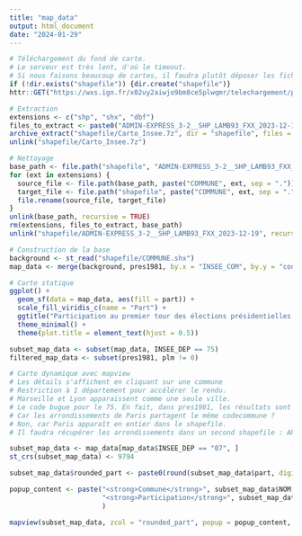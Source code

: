 ```yaml
---
title: "map_data"
output: html_document
date: "2024-01-29"
---
```


```r
# Téléchargement du fond de carte.
# Le serveur est très lent, d'où le timeout.
# Si nous faisons beaucoup de cartes, il faudra plutôt déposer les fichiers sur le bucket.
if (!dir.exists("shapefile")) {dir.create("shapefile")}
httr::GET("https://wxs.ign.fr/x02uy2aiwjo9bm8ce5plwqmr/telechargement/prepackage/ADMINEXPRESS_SHP_TERRITOIRES_PACK_2023-12-19$ADMIN-EXPRESS_3-2__SHP_LAMB93_FXX_2023-12-19/file/ADMIN-EXPRESS_3-2__SHP_LAMB93_FXX_2023-12-19.7z", timeout(1800), progress(), write_disk("shapefile/Carto_Insee.7z", overwrite = TRUE))

# Extraction
extensions <- c("shp", "shx", "dbf")
files_to_extract <- paste0("ADMIN-EXPRESS_3-2__SHP_LAMB93_FXX_2023-12-19/ADMIN-EXPRESS/1_DONNEES_LIVRAISON_2023-12-00156/ADE_3-2_SHP_LAMB93_FXX-ED2023-12-19/COMMUNE.", extensions)
archive_extract("shapefile/Carto_Insee.7z", dir = "shapefile", files = files_to_extract)
unlink("shapefile/Carto_Insee.7z")

# Nettoyage
base_path <- file.path("shapefile", "ADMIN-EXPRESS_3-2__SHP_LAMB93_FXX_2023-12-19", "ADMIN-EXPRESS", "1_DONNEES_LIVRAISON_2023-12-00156", "ADE_3-2_SHP_LAMB93_FXX-ED2023-12-19")
for (ext in extensions) {
  source_file <- file.path(base_path, paste("COMMUNE", ext, sep = "."))
  target_file <- file.path("shapefile", paste("COMMUNE", ext, sep = "."))
  file.rename(source_file, target_file)
}
unlink(base_path, recursive = TRUE)
rm(extensions, files_to_extract, base_path)
unlink("shapefile/ADMIN-EXPRESS_3-2__SHP_LAMB93_FXX_2023-12-19", recursive = TRUE)
```

```r
# Construction de la base
background <- st_read("shapefile/COMMUNE.shx")
map_data <- merge(background, pres1981, by.x = "INSEE_COM", by.y = "codecommune", all.x = TRUE)
```


```r
# Carte statique
ggplot() +
  geom_sf(data = map_data, aes(fill = part)) +
  scale_fill_viridis_c(name = "Part") +
  ggtitle("Participation au premier tour des élections présidentielles, 1981") +
  theme_minimal() +
  theme(plot.title = element_text(hjust = 0.5))
```



```r
subset_map_data <- subset(map_data, INSEE_DEP == 75)
filtered_map_data <- subset(pres1981, plm != 0)
```



```r
# Carte dynamique avec mapview
# Les détails s'affichent en cliquant sur une commune
# Restriction à 1 département pour accélérer le rendu.
# Marseille et Lyon apparaissent comme une seule ville.
# Le code bugue pour le 75. En fait, dans pres1981, les résultats sont agrégés pour Lyon et Marseille, par arrondissement pour Paris. Le problème doit survenir lors de la construction de map_data, où n'apparaît plus qu'une observation pour Paris, remplie de Nan.
# Car les arrondissements de Paris partagent le même codecommune ?
# Non, car Paris apparaît en entier dans le shapefile.
# Il faudra récupérer les arrondissements dans un second shapefile : ARRONDISSEMENT_MUNICIPAL

subset_map_data <- map_data[map_data$INSEE_DEP == "07", ]
st_crs(subset_map_data) <- 9794

subset_map_data$rounded_part <- paste0(round(subset_map_data$part, digits = 2), " %")

popup_content <- paste("<strong>Commune</strong>", subset_map_data$NOM, sep = "<br>",
                       "<strong>Participation</strong>", subset_map_data$rounded_part, ""
                       )

mapview(subset_map_data, zcol = "rounded_part", popup = popup_content, layer.name = "Participation T1 1981")
```
